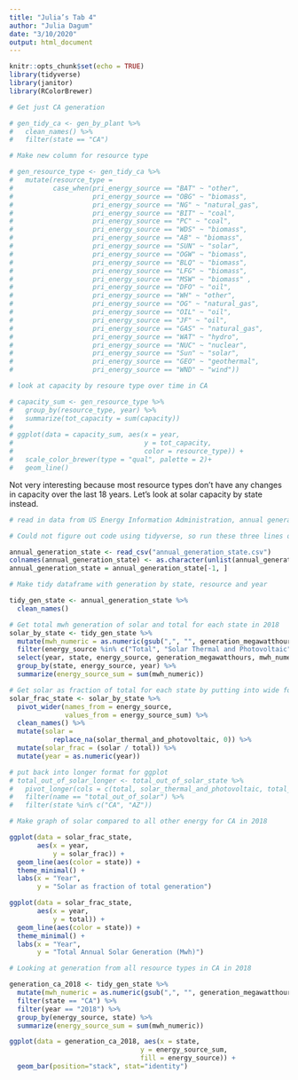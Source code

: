 ```yaml
---
title: "Julia’s Tab 4"
author: "Julia Dagum"
date: "3/10/2020"
output: html_document
---
```


```r
knitr::opts_chunk$set(echo = TRUE)
library(tidyverse)
library(janitor)
library(RColorBrewer)
```

```r
# Get just CA generation

# gen_tidy_ca <- gen_by_plant %>%
#   clean_names() %>%
#   filter(state == "CA")

# Make new column for resource type 

# gen_resource_type <- gen_tidy_ca %>% 
#   mutate(resource_type = 
#          case_when(pri_energy_source == "BAT" ~ "other",
#                    pri_energy_source == "OBG" ~ "biomass", 
#                    pri_energy_source == "NG" ~ "natural_gas", 
#                    pri_energy_source == "BIT" ~ "coal", 
#                    pri_energy_source == "PC" ~ "coal", 
#                    pri_energy_source == "WDS" ~ "biomass", 
#                    pri_energy_source == "AB" ~ "biomass", 
#                    pri_energy_source == "SUN" ~ "solar", 
#                    pri_energy_source == "OGW" ~ "biomass", 
#                    pri_energy_source == "BLQ" ~ "biomass", 
#                    pri_energy_source == "LFG" ~ "biomass", 
#                    pri_energy_source == "MSW" ~ "biomass" ,
#                    pri_energy_source == "DFO" ~ "oil", 
#                    pri_energy_source == "WH" ~ "other", 
#                    pri_energy_source == "OG" ~ "natural_gas", 
#                    pri_energy_source == "OIL" ~ "oil", 
#                    pri_energy_source == "JF" ~ "oil", 
#                    pri_energy_source == "GAS" ~ "natural_gas", 
#                    pri_energy_source == "WAT" ~ "hydro", 
#                    pri_energy_source == "NUC" ~ "nuclear", 
#                    pri_energy_source == "Sun" ~ "solar", 
#                    pri_energy_source == "GEO" ~ "geothermal", 
#                    pri_energy_source == "WND" ~ "wind"))

# look at capacity by resoure type over time in CA

# capacity_sum <- gen_resource_type %>% 
#   group_by(resource_type, year) %>% 
#   summarize(tot_capacity = sum(capacity))
# 
# ggplot(data = capacity_sum, aes(x = year, 
#                                 y = tot_capacity, 
#                                 color = resource_type)) +
#   scale_color_brewer(type = "qual", palette = 2)+
#   geom_line() 

```

Not very interesting because most resource types don't have any changes in capacity over the last 18 years. Let's look at solar capacity by state instead.

```r
# read in data from US Energy Information Administration, annual generation by state for each resource type from 1990 - 2018 and remove first row

# Could not figure out code using tidyverse, so run these three lines of code before using annual_generation_state to make tidy_gen_state

annual_generation_state <- read_csv("annual_generation_state.csv")
colnames(annual_generation_state) <- as.character(unlist(annual_generation_state[1,]))
annual_generation_state = annual_generation_state[-1, ]

# Make tidy dataframe with generation by state, resource and year

tidy_gen_state <- annual_generation_state %>% 
  clean_names()

# Get total mwh generation of solar and total for each state in 2018
solar_by_state <- tidy_gen_state %>% 
  mutate(mwh_numeric = as.numeric(gsub(",", "", generation_megawatthours))) %>% 
  filter(energy_source %in% c("Total", "Solar Thermal and Photovoltaic")) %>% 
  select(year, state, energy_source, generation_megawatthours, mwh_numeric) %>% 
  group_by(state, energy_source, year) %>% 
  summarize(energy_source_sum = sum(mwh_numeric))

# Get solar as fraction of total for each state by putting into wide format
solar_frac_state <- solar_by_state %>% 
  pivot_wider(names_from = energy_source, 
              values_from = energy_source_sum) %>% 
  clean_names() %>% 
  mutate(solar = 
           replace_na(solar_thermal_and_photovoltaic, 0)) %>% 
  mutate(solar_frac = (solar / total)) %>%
  mutate(year = as.numeric(year)) 

# put back into longer format for ggplot
# total_out_of_solar_longer <- total_out_of_solar_state %>% 
#   pivot_longer(cols = c(total, solar_thermal_and_photovoltaic, total_out_of_solar)) %>% 
#   filter(name == "total_out_of_solar") %>% 
#   filter(state %in% c("CA", "AZ"))

# Make graph of solar compared to all other energy for CA in 2018

ggplot(data = solar_frac_state, 
       aes(x = year, 
           y = solar_frac)) +
  geom_line(aes(color = state)) +
  theme_minimal() +
  labs(x = "Year", 
       y = "Solar as fraction of total generation")

ggplot(data = solar_frac_state, 
       aes(x = year, 
           y = total)) +
  geom_line(aes(color = state)) +
  theme_minimal() +
  labs(x = "Year", 
       y = "Total Annual Solar Generation (Mwh)")

# Looking at generation from all resource types in CA in 2018 

generation_ca_2018 <- tidy_gen_state %>% 
  mutate(mwh_numeric = as.numeric(gsub(",", "", generation_megawatthours))) %>% 
  filter(state == "CA") %>% 
  filter(year == "2018") %>% 
  group_by(energy_source, state) %>% 
  summarize(energy_source_sum = sum(mwh_numeric))

ggplot(data = generation_ca_2018, aes(x = state, 
                                 y = energy_source_sum, 
                                 fill = energy_source)) +
  geom_bar(position="stack", stat="identity")


```





